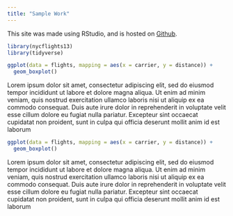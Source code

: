 ```yaml
---
title: "Sample Work"
---
```


This site was made using RStudio, and is hosted on [Github](https://github.com/asefaha/asefaha.github.io).

```r

library(nycflights13)
library(tidyverse)

```

```r

ggplot(data = flights, mapping = aes(x = carrier, y = distance)) +
  geom_boxplot()


```

Lorem ipsum dolor sit amet, consectetur adipiscing elit, sed do eiusmod tempor incididunt ut labore et dolore magna aliqua. Ut enim ad minim veniam, quis nostrud exercitation ullamco laboris nisi ut aliquip ex ea commodo consequat. Duis aute irure dolor in reprehenderit in voluptate velit esse cillum dolore eu fugiat nulla pariatur. Excepteur sint occaecat cupidatat non proident, sunt in culpa qui officia deserunt mollit anim id est laborum

```r

ggplot(data = flights, mapping = aes(x = carrier, y = distance)) +
  geom_boxplot()

```

Lorem ipsum dolor sit amet, consectetur adipiscing elit, sed do eiusmod tempor incididunt ut labore et dolore magna aliqua. Ut enim ad minim veniam, quis nostrud exercitation ullamco laboris nisi ut aliquip ex ea commodo consequat. Duis aute irure dolor in reprehenderit in voluptate velit esse cillum dolore eu fugiat nulla pariatur. Excepteur sint occaecat cupidatat non proident, sunt in culpa qui officia deserunt mollit anim id est laborum
